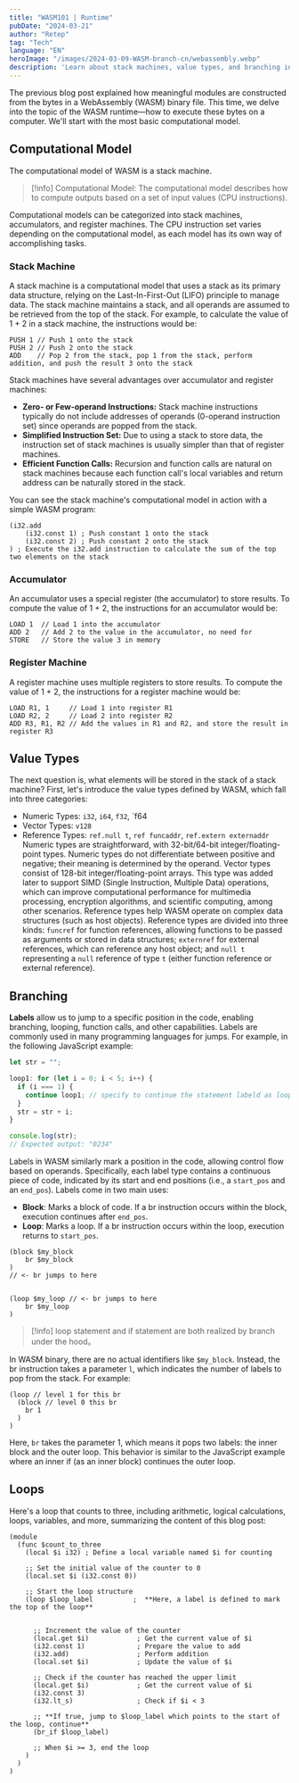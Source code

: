 ```yaml
---
title: "WASM101 | Runtime"
pubDate: "2024-03-21"
author: "Retep"
tag: "Tech"
language: "EN"
heroImage: "/images/2024-03-09-WASM-branch-cn/webassembly.webp"
description: 'Learn about stack machines, value types, and branching in WASM, with code examples illustrating key concepts.'
---
```


The previous blog post explained how meaningful modules are constructed from the bytes in a WebAssembly (WASM) binary file. This time, we delve into the topic of the WASM runtime—how to execute these bytes on a computer. We'll start with the most basic computational model.
## Computational Model

The computational model of WASM is a stack machine.

> [!info]
> Computational Model: The computational model describes how to compute outputs based on a set of input values (CPU instructions).

Computational models can be categorized into stack machines, accumulators, and register machines. The CPU instruction set varies depending on the computational model, as each model has its own way of accomplishing tasks.

### Stack Machine
A stack machine is a computational model that uses a stack as its primary data structure, relying on the Last-In-First-Out (LIFO) principle to manage data. The stack machine maintains a stack, and all operands are assumed to be retrieved from the top of the stack. For example, to calculate the value of 1 + 2 in a stack machine, the instructions would be:

```plaintext
PUSH 1 // Push 1 onto the stack
PUSH 2 // Push 2 onto the stack
ADD    // Pop 2 from the stack, pop 1 from the stack, perform addition, and push the result 3 onto the stack
```

Stack machines have several advantages over accumulator and register machines:


- **Zero- or Few-operand Instructions:** Stack machine instructions typically do not include addresses of operands (0-operand instruction set) since operands are popped from the stack.
- **Simplified Instruction Set:** Due to using a stack to store data, the instruction set of stack machines is usually simpler than that of register machines.
- **Efficient Function Calls:** Recursion and function calls are natural on stack machines because each function call's local variables and return address can be naturally stored in the stack.

You can see the stack machine's computational model in action with a simple WASM program:


```plaintext
(i32.add
	(i32.const 1) ; Push constant 1 onto the stack
	(i32.const 2) ; Push constant 2 onto the stack
) ; Execute the i32.add instruction to calculate the sum of the top two elements on the stack
```


<Swiper>
  <ImageWithCaption image="/images/2024-03-09-WASM-branch-cn/add_1.png" caption="Push constant 1 to the stack" />
  <ImageWithCaption image="/images/2024-03-09-WASM-branch-cn/add_2.png" caption="Push constant 2 to the stack" />
  <ImageWithCaption image="/images/2024-03-09-WASM-branch-cn/add_3.png" caption="Execute i32.add to add the two values" />
</Swiper>



### Accumulator
An accumulator uses a special register (the accumulator) to store results. To compute the value of 1 + 2, the instructions for an accumulator would be:

```plaintext
LOAD 1  // Load 1 into the accumulator
ADD 2   // Add 2 to the value in the accumulator, no need for
STORE   // Store the value 3 in memory
```

### Register Machine

A register machine uses multiple registers to store results. To compute the value of 1 + 2, the instructions for a register machine would be:

```plaintext
LOAD R1, 1     // Load 1 into register R1
LOAD R2, 2     // Load 2 into register R2
ADD R3, R1, R2 // Add the values in R1 and R2, and store the result in register R3
```

## Value Types

The next question is, what elements will be stored in the stack of a stack machine? First, let's introduce the value types defined by WASM, which fall into three categories:

- Numeric Types: `i32`, `i64`, `f32`, `f64
- Vector Types: `v128`
- Reference Types: `ref.null t`, `ref funcaddr`, `ref.extern externaddr`
Numeric types are straightforward, with 32-bit/64-bit integer/floating-point types. Numeric types do not differentiate between positive and negative; their meaning is determined by the operand. Vector types consist of 128-bit integer/floating-point arrays. This type was added later to support SIMD (Single Instruction, Multiple Data) operations, which can improve computational performance for multimedia processing, encryption algorithms, and scientific computing, among other scenarios. Reference types help WASM operate on complex data structures (such as host objects). Reference types are divided into three kinds: `funcref` for function references, allowing functions to be passed as arguments or stored in data structures; `externref` for external references, which can reference any host object; and `null t` representing a `null` reference of type `t` (either function reference or external reference).

## Branching
**Labels** allow us to jump to a specific position in the code, enabling branching, looping, function calls, and other capabilities. Labels are commonly used in many programming languages for jumps. For example, in the following JavaScript example:

```js
let str = "";

loop1: for (let i = 0; i < 5; i++) {
  if (i === 1) {
    continue loop1; // specify to continue the statement labeld as loop1
  }
  str = str + i;
}

console.log(str);
// Expected output: "0234"
```

Labels in WASM similarly mark a position in the code, allowing control flow based on operands. Specifically, each label type contains a continuous piece of code, indicated by its start and end positions (i.e., a `start_pos` and an `end_pos`). Labels come in two main uses:

- **Block**: Marks a block of code. If a br instruction occurs within the block, execution continues after `end_pos`.
- **Loop**: Marks a loop. If a br instruction occurs within the loop, execution returns to `start_pos`.

```plaintext
(block $my_block
	br $my_block
)
// <- br jumps to here


(loop $my_loop // <- br jumps to here
	br $my_loop
)

```

> [!info]
> loop statement and if statement are both realized by branch under the hood。

In WASM binary, there are no actual identifiers like `$my_block`. Instead, the br instruction takes a parameter `l`, which indicates the number of labels to pop from the stack. For example:

```plaintext
(loop // level 1 for this br
  (block // level 0 this br
    br 1
  )
)
```

Here, `br` takes the parameter 1, which means it pops two labels: the inner block and the outer loop. This behavior is similar to the JavaScript example where an inner if (as an inner block) continues the outer loop.


<Swiper>
  <ImageWithCaption image="/images/2024-03-09-WASM-branch-cn/loop_1.png" caption="Declare a block with type loop and push a label into the stack. The label has arity = 0 indicating it has no return value, range = (1,5) indicating the start position is 1 and end position is 5, continuation = 1 which means when branch to this label, jump to position 1 (to realize a loop)."/>
  <ImageWithCaption image="/images/2024-03-09-WASM-branch-cn/loop_2.png" caption="Declare a block with type block and push a label into the stack. The label has arity = 0 indicating it has no return value, range = (2,4) indicating the start position is 2 and end position is 4, continuation = 5 which means when branch to this label, jump to position 5 (to exit the block)."/>  
  <ImageWithCaption image="/images/2024-03-09-WASM-branch-cn/loop_3.png" caption="branch instruction: it has a parameter of 1, which means we need to pop a label and branch to 'continuation' of next label. Because the first label we popped has arity 0, we don't need to do anything. If arity > 0, it means there are n values with this label, so we need to pop those n values as well. " />  
  <ImageWithCaption image="/images/2024-03-09-WASM-branch-cn/loop_4.png" caption="The next label's continuation indicates the position to jump to."/> 
</Swiper>


## Loops

Here's a loop that counts to three, including arithmetic, logical calculations, loops, variables, and more, summarizing the content of this blog post:

```plaintext
(module
  (func $count_to_three
    (local $i i32) ; Define a local variable named $i for counting

    ;; Set the initial value of the counter to 0
    (local.set $i (i32.const 0))

    ;; Start the loop structure
    (loop $loop_label          ;  **Here, a label is defined to mark the top of the loop**


      ;; Increment the value of the counter
      (local.get $i)            ; Get the current value of $i
      (i32.const 1)             ; Prepare the value to add
      (i32.add)                 ; Perform addition
      (local.set $i)            ; Update the value of $i  

      ;; Check if the counter has reached the upper limit
      (local.get $i)            ; Get the current value of $i
      (i32.const 3)
      (i32.lt_s)                ; Check if $i < 3

      ;; **If true, jump to $loop_label which points to the start of the loop, continue**
      (br_if $loop_label)

      ;; When $i >= 3, end the loop
    )
  )
)
```
<swiper-container>
  <image-with-caption src="/images/2024-03-09-WASM-branch-cn/count3_1.png" caption="Declare a block with type loop and push a label into the stack. The label has arity = 0 indicating it has no return value, range = (1,10) indicating the start position is 1 and end position is 10, continuation = 1 which means when branch to this label, jump to position 1 (to realize a loop)." width="100%"></image-with-caption>  
  <image-with-caption src="/images/2024-03-09-WASM-branch-cn/count3_2.png" caption="Read $i from local variables." width="100%"></image-with-caption>  
  <image-with-caption src="/images/2024-03-09-WASM-branch-cn/count3_3.png" caption="Push 1" width="100%"></image-with-caption>  
  <image-with-caption src="/images/2024-03-09-WASM-branch-cn/count3_4.png" caption="Execute $i+1 and push to stack." width="100%"></image-with-caption>
  <image-with-caption src="/images/2024-03-09-WASM-branch-cn/count3_5.png" caption="$i=$i+1" width="100%"></image-with-caption>  
  <image-with-caption src="/images/2024-03-09-WASM-branch-cn/count3_6.png" caption="Read $i from local variables" width="100%"></image-with-caption>
  <image-with-caption src="/images/2024-03-09-WASM-branch-cn/count3_7.png" caption="Push 3" width="100%"></image-with-caption>  
  <image-with-caption src="/images/2024-03-09-WASM-branch-cn/count3_8.png" caption="Pop the two elements from the stack and compare. Note: the first popped is the second operand. So we are comparing 1?<3" width="100%"></image-with-caption>
  <image-with-caption src="/images/2024-03-09-WASM-branch-cn/count3_9.png" caption="Result is true, so we branch" width="100%"></image-with-caption>  
  <image-with-caption src="/images/2024-03-09-WASM-branch-cn/count3_10.png" caption="Branch to the label's continuation and restart the loop" width="100%"></image-with-caption>
  <image-with-caption src="/images/2024-03-09-WASM-branch-cn/wait.jpg" caption="a few moments later" width="100%"></image-with-caption>  
  <image-with-caption src="/images/2024-03-09-WASM-branch-cn/count3_11.png" caption="After three iterations, $i = 3, so the result is false." width="100%"></image-with-caption>
  <image-with-caption src="/images/2024-03-09-WASM-branch-cn/count3_12.png" caption="branch does not execute" width="100%"></image-with-caption>  
  <image-with-caption src="/images/2024-03-09-WASM-branch-cn/count3_13.png" caption="Exit the loop" width="100%"></image-with-caption>                 
</swiper-container>